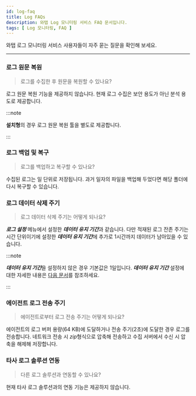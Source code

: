 ```yaml
---
id: log-faq
title: Log FAQs
description: 와탭 Log 모니터링 서비스 FAQ 문서입니다.
tags: [ Log 모니터링, FAQ ]
---
```


와탭 로그 모니터링 서비스 사용자들이 자주 묻는 질문을 확인해 보세요. 

---

<div className='faqs'>

### 로그 원문 복원

> 로그를 수집한 후 원문을 복원할 수 있나요?

로그 원문 복원 기능을 제공하지 않습니다. 현재 로그 수집은 보안 용도가 아닌 분석 용도로 제공합니다.

:::note

**설치형**의 경우 로그 원문 복원 툴을 별도로 제공합니다.

:::

### 로그 백업 및 복구

> 로그를 백업하고 복구할 수 있나요?

수집된 로그는 일 단위로 저장됩니다. 과거 일자의 파일을 백업해 두었다면 해당 폴더에 다시 복구할 수 있습니다. 

### 로그 데이터 삭제 주기

> 로그 데이터 삭제 주기는 어떻게 되나요?

***로그 설정*** 메뉴에서 설정한 ***데이터 유지 기간***과 같습니다. 다만 적재된 로그 잔존 주기는 시간 단위이기에 설정한 ***데이터 유지 기간***에 추가로 1시간까지 데이터가 남아있을 수 있습니다.

:::note

***데이터 유지 기간***을 설정하지 않은 경우 기본값은 1일입니다. ***데이터 유지 기간*** 설정에 대한 자세한 내용은 [다음 문서](../log/log-setting#log-data-setting)를 참조하세요.

:::

### 에이전트 로그 전송 주기

> 에이전트로부터 로그 전송 주기는 어떻게 되나요?

에이전트의 로그 버퍼 용량(64 KB)에 도달하거나 전송 주기(2초)에 도달한 경우 로그를 전송합니다. 네트워크 전송 시 *zip*형식으로 압축해 전송하고 수집 서버에서 수신 시 압축을 해제해 저장합니다.

### 타사 로그 솔루션 연동

> 다른 로그 솔루션과 연동할 수 있나요?

현재 타사 로그 솔루션과의 연동 기능은 제공하지 않습니다.

</div>